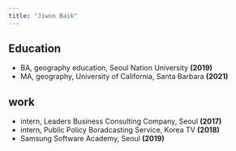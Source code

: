 ```yaml
---
title: "Jiwon Baik"
---
```


## Education
* BA, geography education, Seoul Nation University **(2019)**
* MA, geography, University of California, Santa Barbara **(2021)**\

## work
* intern, Leaders Business Consulting Company, Seoul **(2017)**
* intern, Public Policy Boradcasting Service, Korea TV **(2018)**
* Samsung Software Academy, Seoul **(2019)**

